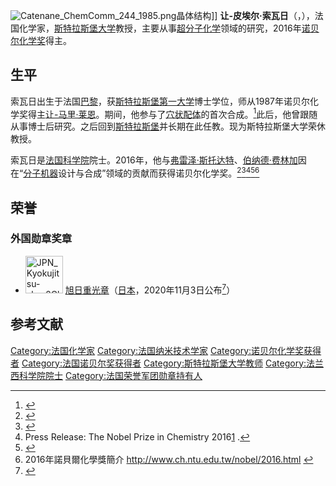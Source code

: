 {{noteTA
|T=zh-hans:让-皮埃尔·索瓦日;zh-hant:讓-皮埃爾·索瓦日;zh-tw:尚-皮耶·索法吉;
|1=zh-hans:让-皮埃尔·索瓦日;zh-hant:讓-皮埃爾·索瓦日;zh-tw:尚-皮耶·索法吉;
|2=zh-hans:索瓦日;zh-hant:索瓦日;zh-tw:索法吉;
}}
{{Infobox scientist
| name              = 让-皮埃尔·索瓦日{{Nobel icon}}<br/>Jean-Pierre Sauvage
| image             = Nobel_Laureates_0828_(30679373053).jpg
| image_size        =  
| alt               = 
| caption           = 
| birth_date        = {{Birth date and age|1944|10|21}}
| birth_place       = {{FRA}}[[巴黎|巴黎]]
| death_date        = 
| death_place       = 
| residence         = 
| nationality       = {{FRA}}
| fields            = [[化学|化学]]
| workplaces        = [[牛津大學|牛津大學]]<br />[[斯特拉斯堡大學|斯特拉斯堡大學]]
| alma_mater        = 斯特拉斯堡第一大学（1967）<br />斯特拉斯堡大學（1971）
| doctoral_advisor  = 
| academic_advisors = 
| doctoral_students = 
| notable_students  = 
| known_for         = 分子機器
| prizes            = [[诺贝尔化学奖|诺贝尔化学奖]]（2016年）
| author_abbrev_bot = 
| author_abbrev_zoo = 
| influences        = 
| influenced        = 
| signature         = <!--(ファイル名のみ)-->
| signature_alt     = 
| footnotes         = 
}}

[[Image:Catenane_ChemComm_244_1985.png|thumbnail]]晶体结构]]
'''让-皮埃尔·索瓦日'''（{{lang-fr|'''Jean-Pierre Sauvage'''}}，{{bd|1944年|10月21日}}），法国化学家，[[斯特拉斯堡大学|斯特拉斯堡大学]]教授，主要从事[[超分子化学|超分子化学]]领域的研究，2016年[[诺贝尔化学奖|诺贝尔化学奖]]得主。

== 生平 ==
索瓦日出生于法国[[巴黎|巴黎]]，获[[斯特拉斯堡第一大学|斯特拉斯堡第一大学]]博士学位，师从1987年诺贝尔化学奖得主[[让-马里·莱恩|让-马里·莱恩]]。期间，他参与了[[穴状配体|穴状配体]]的首次合成。<ref>{{cite journal |first=B. |last=Dietrich |first2=J. M. |last2=Lehn |first3=J. P. |last3=Sauvage |title=Les Cryptates |journal=Tetrahedron Letters |year=1969 |volume=10 |issue=34 |pages=2889–2892 |doi=10.1016/S0040-4039(01)88300-3 }}</ref>此后，他曾跟随{{link-en|马尔康姆·格林|Malcolm Green (chemist)}}从事博士后研究。之后回到[[斯特拉斯堡|斯特拉斯堡]]并长期在此任教。现为斯特拉斯堡大学荣休教授。

索瓦日是[[法国科学院|法国科学院]]院士。2016年，他与[[弗雷泽·斯托达特|弗雷泽·斯托达特]]、[[伯纳德·费林加|伯纳德·费林加]]因在“[[分子机器|分子机器]]设计与合成”领域的贡献而获得诺贝尔化学奖。<ref name="NP-20161005">{{cite news |author=Staff |title=The Nobel Prize in Chemistry 2016 |url=http://www.nobelprize.org/nobel_prizes/chemistry/laureates/2016/press.html |date=5 October 2016 |work=[[Nobel_Foundation|Nobel Foundation]] |accessdate=5 October 2016 |archive-date=2018-07-12 |archive-url=https://web.archive.org/web/20180712032536/https://www.nobelprize.org/nobel_prizes/chemistry/laureates/2016/press.html |dead-url=no }}</ref><ref name="NYT-20161005">{{cite news |last1=Chang |first1=Kenneth |last2=Chan |first2=Sewell |title=3 Makers of ‘World’s Smallest Machines’ Awarded Nobel Prize in Chemistry |url=http://www.nytimes.com/2016/10/06/science/nobel-prize-chemistry.html |date=5 October 2016 |work=[[New_York_Times|New York Times]] |accessdate=5 October 2016 |archive-date=2019-05-15 |archive-url=https://web.archive.org/web/20190515065741/https://www.nytimes.com/2016/10/06/science/nobel-prize-chemistry.html |dead-url=no }}</ref><ref>Press Release: The Nobel Prize in Chemistry 2016[http://www.nobelprize.org/nobel_prizes/chemistry/laureates/2016/press.html] {{Wayback|url=http://www.nobelprize.org/nobel_prizes/chemistry/laureates/2016/press.html |date=20180712032536 }}.</ref><ref name="Davis Sample 2016">{{cite web | last=Davis | first=Nicola | last2=Sample | first2=Ian | title=live | website=the Guardian | date=2016-10-05 | url=http://www.theguardian.com/science/live/2016/oct/05/nobel-prize-in-chemistry-2016-to-be-announced-live | accessdate=2016-10-05 | archive-date=2016-10-05 | archive-url=https://web.archive.org/web/20161005141529/https://www.theguardian.com/science/live/2016/oct/05/nobel-prize-in-chemistry-2016-to-be-announced-live | dead-url=no }}</ref><ref>2016年諾貝爾化學獎簡介 http://www.ch.ntu.edu.tw/nobel/2016.html {{Wayback|url=http://www.ch.ntu.edu.tw/nobel/2016.html |date=20161009142512 }}</ref>

==荣誉==
===外国勋章奖章===
* [[File:JPN_Kyokujitsu-sho_2Class_BAR.svg|60px]] [[旭日章|旭日重光章]]（[[日本|日本]]，2020年11月3日公布<ref>{{ja}}{{cite web |url=https://www.mofa.go.jp/mofaj/files/100110482.pdf |title=令和2年秋の外国人叙勲受章者名簿 |publisher=[[内阁府|内阁府]] |date=2020-11-03 |accessdate=2020-12-26 |archive-date=2020-11-03 |archive-url=https://web.archive.org/web/20201103054312/https://www.mofa.go.jp/mofaj/files/100110482.pdf |dead-url=no }}</ref>）

== 参考文献 ==
{{reflist}}

{{2016年诺贝尔奖获得者}}
{{诺贝尔化学奖获得者 (2001年－2025年)}}

{{Authority control}}
{{DEFAULTSORT:Sauvage, Jean-Pierre}}
[[Category:法国化学家|Category:法国化学家]]
[[Category:法国纳米技术学家|Category:法国纳米技术学家]]
[[Category:诺贝尔化学奖获得者|Category:诺贝尔化学奖获得者]]
[[Category:法国诺贝尔奖获得者|Category:法国诺贝尔奖获得者]]
[[Category:斯特拉斯堡大学教师|Category:斯特拉斯堡大学教师]]
[[Category:法兰西科学院院士|Category:法兰西科学院院士]]
[[Category:法国荣誉军团勋章持有人|Category:法国荣誉军团勋章持有人]]